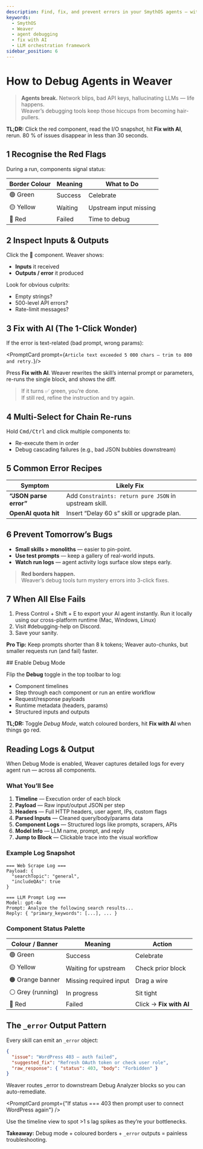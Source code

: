 ```yaml
---
description: Find, fix, and prevent errors in your SmythOS agents — without leaving chat.
keywords:
  - SmythOS
  - Weaver
  - agent debugging
  - fix with AI
  - LLM orchestration framework
sidebar_position: 6
---
```


# How to Debug Agents in Weaver

> **Agents break.** Network blips, bad API keys, hallucinating LLMs — life happens.  
> Weaver’s debugging tools keep those hiccups from becoming hair-pullers.

<InfoCallout> **TL;DR:** Click the red component, read the I/O snapshot, hit **Fix with AI**, rerun. 80 % of issues disappear in less than 30 seconds. </InfoCallout>

<Divider/>

## 1 Recognise the Red Flags

During a run, components signal status:

| Border Colour | Meaning | What to Do |
|---------------|---------|-----------|
| 🟢 Green | Success | Celebrate |
| 🟡 Yellow | Waiting | Upstream input missing |
| 🔴 Red | Failed | Time to debug |

<Divider/>

## 2 Inspect Inputs & Outputs

Click the 🔴 component. Weaver shows:

- **Inputs** it received  
- **Outputs / error** it produced  

Look for obvious culprits:

- Empty strings?  
- 500-level API errors?  
- Rate-limit messages?

<Divider/>

## 3 Fix with AI (The 1-Click Wonder)

If the error is text-related (bad prompt, wrong params):

<PromptCard prompt={`Article text exceeded 5 000 chars — trim to 800 and retry.`}/>

Press **Fix with AI**. Weaver rewrites the skill’s internal prompt or parameters, re-runs the single block, and shows the diff.

> If it turns ✅ green, you’re done.  
> If still red, refine the instruction and try again.

<Divider/>

## 4 Multi-Select for Chain Re-runs

Hold <kbd>Cmd/Ctrl</kbd> and click multiple components to:

- Re-execute them in order  
- Debug cascading failures (e.g., bad JSON bubbles downstream)

<Divider/>

## 5 Common Error Recipes

| Symptom | Likely Fix |
|---------|-----------|
| **“JSON parse error”** | Add `Constraints: return pure JSON` in upstream skill. |
| **OpenAI quota hit** | Insert “Delay 60 s” skill or upgrade plan. |

<Divider/>

## 6 Prevent Tomorrow’s Bugs

- **Small skills > monoliths** — easier to pin-point.  
- **Use test prompts** — keep a gallery of real-world inputs.  
 - **Watch run logs** — <DocLink to="../agent-studio/agent-settings/logs">agent activity logs</DocLink> surface slow steps early.
> **Red borders happen.**  
> Weaver’s debug tools turn mystery errors into 3-click fixes.

<Divider/>

## 7 When All Else Fails

1. Press Control + Shift + E to export your AI agent instantly. Run it locally using our cross-platform runtime (Mac, Windows, Linux)
2. Visit <DocLink to="https://discord.gg/smythos">#debugging-help on Discord</DocLink>.  
3. Save your sanity.

<InfoCallout> **Pro Tip:** Keep prompts shorter than 8 k tokens; Weaver auto-chunks, but smaller requests run (and fail) faster. </InfoCallout>

<Divider/>
## Enable Debug Mode

Flip the **Debug** toggle in the top toolbar to log:

- Component timelines  
- Step through each component or run an entire workflow  
- Request/response payloads  
- Runtime metadata (headers, params)  
- Structured inputs and outputs  

<InfoCallout> **TL;DR:** Toggle *Debug Mode*, watch coloured borders, hit **Fix with AI** when things go red. </InfoCallout>

<Divider/>

## Reading Logs & Output

When Debug Mode is enabled, Weaver captures detailed logs for every agent run — across all components.

### What You’ll See

1. **Timeline** — Execution order of each block  
2. **Payload** — Raw input/output JSON per step  
3. **Headers** — Full HTTP headers, user agent, IPs, custom flags  
4. **Parsed Inputs** — Cleaned query/body/params data  
5. **Component Logs** — Structured logs like prompts, scrapers, APIs  
6. **Model Info** — LLM name, prompt, and reply  
7. **Jump to Block** — Clickable trace into the visual workflow

### Example Log Snapshot

```plaintext
=== Web Scrape Log ===
Payload: {
  "searchTopic": "general",
  "includeQAs": true
}

=== LLM Prompt Log ===
Model: gpt-4o
Prompt: Analyze the following search results...
Reply: { "primary_keywords": [...], ... }
```

### Component Status Palette

| Colour / Banner | Meaning | Action |
|-----------------|---------|--------|
| 🟢 Green | Success | Celebrate |
| 🟡 Yellow | Waiting for upstream | Check prior block |
| 🟠 Orange banner | Missing required input | Drag a wire |
| ⚪ Grey (running) | In progress | Sit tight |
| 🔴 Red | Failed | Click → **Fix with AI** |

<Divider/>

## The `_error` Output Pattern

Every skill can emit an `_error` object:

```json
{
  "issue": "WordPress 403 — auth failed",
  "suggested_fix": "Refresh OAuth token or check user role",
  "raw_response": { "status": 403, "body": "Forbidden" }
}
``` 
Weaver routes _error to downstream Debug Analyzer blocks so you can auto-remediate.

<PromptCard prompt={"If status === 403 then prompt user to connect WordPress again"} />

<Divider/>

Use the timeline view to spot >1 s lag spikes as they’re your bottlenecks.

<Divider/>

<InfoCallout> **Takeaway:** Debug mode + coloured borders + `_error` outputs = painless troubleshooting. </InfoCallout>
